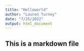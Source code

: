 ```yaml
---
title: "Helloworld"
author: "Lauren Turney"
date: "7/25/2022"
output: html_document
---
```

## This is a markdown file
